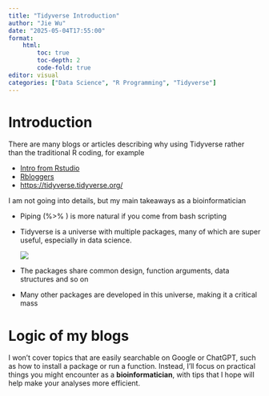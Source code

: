 ```yaml
---
title: "Tidyverse Introduction"
author: "Jie Wu"
date: "2025-05-04T17:55:00" 
format: 
    html:
        toc: true
        toc-depth: 2
        code-fold: true
editor: visual
categories: ["Data Science", "R Programming", "Tidyverse"]
---
```


# Introduction

There are many blogs or articles describing why using Tidyverse rather than the traditional R coding, for example

-   [Intro from Rstudio](https://rviews.rstudio.com/2017/06/08/what-is-the-tidyverse/)
-   [Rbloggers](https://www.r-bloggers.com/2018/09/why-learn-the-tidyverse/)
-   [https://tidyverse.tidyverse.org/](Tidyverse%20official%20site)

I am not going into details, but my main takeaways as a bioinformatician

-   Piping (%\>% ) is more natural if you come from bash scripting

-   Tidyverse is a universe with multiple packages, many of which are super useful, especially in data science.

    ![](images/paste-1.png)

-   The packages share common design, function arguments, data structures and so on

-   Many other packages are developed in this universe, making it a critical mass

# Logic of my blogs

I won’t cover topics that are easily searchable on Google or ChatGPT, such as how to install a package or run a function. Instead, I’ll focus on practical things you might encounter as a **bioinformatician**, with tips that I hope will help make your analyses more efficient.